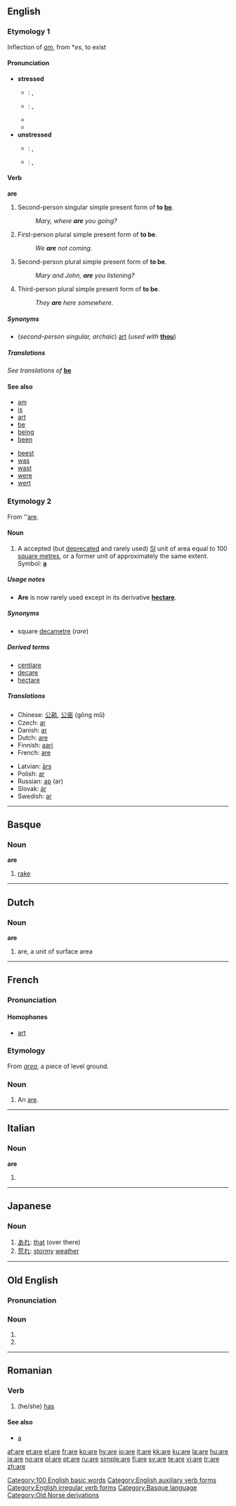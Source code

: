 {{see|Åre|-are|-aré}}
{{wikipedia|ARE}}
==English==

{{rank|they|my|were|36|are|their|one|so}}

===Etymology 1===
Inflection of {{OE.}} ''[[am#Old English|am]]'', from {{IE.}} *''es'', to exist

====Pronunciation====
*'''stressed'''
**{{italbrac|UK}}: {{IPA|/ɑː/}}, {{SAMPA|/A:/}}
**{{italbrac|GenAm}}: {{IPA|/ɑɹ/}}, {{SAMPA|/Ar/}}
**{{audio|en-us-are.ogg|Audio (US)}}
**{{rhymes|ɑː(r)}}
*'''unstressed'''
**{{italbrac|UK}}: {{IPA|/ə/}}, {{SAMPA|/@/}}
**{{italbrac|GenAm}}: {{IPA|/ɚ/}}, {{SAMPA|/@`/}}
<!--This should probably have a stressed and unstressed pronunciation, but I'm not sure how to handle the audio.  Please contact Dvortygirl for an unstressed sound sample if you are writing pronunciations.-->

====Verb====
'''are'''

# Second-person singular simple present form of '''to [[be]]'''.
#:''Mary, where '''are''' you going?''
# First-person plural simple present form of '''to be'''.
#:''We '''are''' not coming.''
# Second-person plural simple present form of '''to be'''.
#:''Mary and John, '''are''' you listening?''
# Third-person plural simple present form of '''to be'''.
#:''They '''are''' here somewhere.''

=====Synonyms=====
*(''second-person singular, archaic'') [[art]] (''used with'' '''[[thou]]''')

=====Translations=====
''See translations of'' '''[[be#Translations|be]]'''
<!-- This is a verb form and so translations should not be given; in any case, these do not, in some or all cases, translate the uses of "are" in the example sentences given
{{trans-top|Second-person singular}}
*[[Catalan]]: [[ets]], [[estàs]]
*Chinese: [[是]] (shì)
*Czech: [[jsi]]
*Danish: [[er#Danish|er]]
*Dutch: [[bent]]
*Esperanto: [[estas]]
*Finnish: [[olet]]
*French: [[es#French|es]]
*German: [[bist]]
*Greek: [[είστε]] (íste)
*Hindi: [[हैं]] (haĩ) ''(polite)'', [[हो]] (ho) ''(mid formality)'', [[है]] (he) ''(inf., imp.)''
*Hungarian: [[vagy]]
*[[Interlingua]]: [[es]] ''(all persons and numbers)''
{{trans-mid}}
*Irish: [[tá]]
*Latin: [[es#Latin|es]]
*Latvian: [[esi]]
*Novial: [[es]]
*Norwegian: [[er#Norwegian|er]]
*Polish: [[jesteś]]
*Portuguese: [[é]], [[és]], [[está]], [[estás]]
*Romanian: [[eşti]]
*Russian: ''(not used)''
*Slovak: [[si#Slovak|si]]
*Slovene: [[si]]
*Spanish: (''informal'') [[eres]], (''formal'') [[es#Spanish|es]]; (''informal'') [[estás]], (''formal'') [[está]]
*Swedish: [[är]]
{{trans-bottom}}

{{trans-top|First-person plural}}
*[[Catalan]]: [[som]], [[estem]]
*Chinese: [[是]] (shì)
*Czech: [[jsme]]
*Danish: [[er#Danish|er]]
*Dutch: [[zijn]]
*Esperanto: [[estas]]
*Finnish: [[olemme]]
*French: [[sommes]]
*German: [[sind]]
*Greek: [[είμαστε]] (ímaste)
*Hindi: [[हैं]] (haĩ) Ref any Hindi grammar :)
*Hungarian: [[vagyunk]]
*[[Interlingua]]: [[es]] ''(all persons and numbers)''
*Irish: [[tá]], [[táimid]]
{{trans-mid}}
*Italian: [[siamo]], [[stiamo]]
*Latin: [[sumus]]
*Latvian: [[esam]]
*Novial: [[es]]
*Norwegian: [[er#Norwegian|er]]
*Polish: [[jesteśmy]]
*Portuguese: [[somos]], [[estamos]]
*Romanian: [[suntem]]
*Russian: ''(not used)''
*Slovak: [[sme#Slovak|sme]]
*Slovene: [[sva]] (dual), [[smo]] (plural)
*Spanish: [[somos]]; [[estamos]]
*Swedish: [[är]]
*Yiddish: [[זײַנען]]
{{trans-bottom}}

{{trans-top|Second-person plural}}
*[[Catalan]]: [[esteu]] [[sou]]
*Chinese: [[是]] (shì)
*Czech: [[jste]]
*Danish: [[er#Danish|er]]
*Dutch: [[zijn]]
*Esperanto: [[estas]]
*Finnish: [[olette]]
*French: [[êtes]]
*German: [[seid]]
*Greek: [[είσαστε]] (ísaste)
*Hindi: [[हैं]] (haĩ) ''(polite)'', [[हो]] (ho) ''(mid formality)''
*Hungarian: [[vagytok]]
*[[Interlingua]]: [[es]] ''(all persons and numbers)''
{{trans-mid}}
*Italian: [[siete]], [[state#Italian|state]]
*Latin: [[estis]]
*Novial: [[es]]
*Norwegian: [[er#Norwegian|er]]
*Polish: [[jesteście]]
*Portuguese: [[são]], [[sois]], [[estão]], [[estais]]
*Romanian: [[sunteţi]]
*Russian: ''(not used)''
*Slovak: [[ste#Slovak|ste]]
*Slovene: [[sta]] (dual), [[ste]] (plural)
*Spanish: (''informal'') [[sois]], (''formal'') [[son]]; (''informal'') [[estáis]], (''formal'') [[están]]
*Swedish: [[är]]
{{trans-bottom}}

{{trans-top|Third-person plural}}
*[[Catalan]]: [[són]], [[estan]]
*Chinese: [[是]] (shì)
*Czech: [[jsou]]
*Danish: [[er#Danish|er]]
*Dutch: [[zijn]]
*Esperanto: [[estas]]
*Finnish: [[ovat]]
*French: [[sont]]
*German: [[sind]]
*Greek: [[είναι]] (íne)
*Hindi: [[हैं]] (haĩ)
*Hungarian: [[vannak]] (usually omitted)
*[[Interlingua]]: [[es]] ''(all persons and numbers)''
{{trans-mid}}
*Irish: [[tá]]
*Italian: [[sono]], [[stanno]]
*Latin: [[sunt]]
*Latvian: [[ir]]
*Novial: [[es]]
*Norwegian: [[er#Norwegian|er]]
*Polish: [[są]]
*Portuguese: [[são]], [[estão]]
*Romanian: [[sunt]]
*Russian: [[суть]] ''(archaic)''
*Slovak: [[sú#Slovak|sú]]
*Slovene: [[sta]] (dual), [[so]] (plural)
*Spanish: [[son#Spanish|son]]; [[están]]
*Swedish: [[är]]
*Yiddish: [[זײַנען]]
{{trans-bottom}}

======Translations to be checked======
{{checktrans}}
*{{ttbc|Persian}}: {{FAchar|[[اند|اَند]]}} (ænd), {{FAchar|[[هستند|هَستَند]]}} (hæstænd)
*{{ttbc|Urdu}}: {{URchar|[[ہیں]]}} (haĩ)
-->

====See also====
{{top2}}
*[[am]]
*[[is]]
*[[art]]
*[[be]]
*[[being]]
*[[been]]
{{mid2}}
*[[beest]]
*[[was]]
*[[wast]]
*[[were]]
*[[wert]]
{{bottom}}

===Etymology 2===
From {{F.}} ''[[#French|are]].

====Noun====
{{wikipedia}}
{{en-noun}}

# {{rare}} A accepted (but [[deprecate]]d and rarely used) [[SI]] unit of area equal to 100 [[square metre]]s, or a former unit of approximately the same extent. Symbol: '''[[a]]'''

=====Usage notes=====
*'''Are''' is now rarely used except in its derivative '''[[hectare]]'''.

=====Synonyms=====
*square [[decametre]] (''rare'')

=====Derived terms=====
*[[centiare]]
*[[decare]]
*[[hectare]]

=====Translations=====
{{trans-top|unit of area}}
*Chinese: [[公畝]], [[公亩]] (gōng mǔ)
*Czech: [[ar#Czech|ar]] {{m}}
*Danish: [[ar#Danish|ar]]
*Dutch: [[#Dutch|are]] {{m}}
*Finnish: [[aari]]
*French: [[#French|are]]
{{trans-mid}}
*Latvian: [[ārs]] {{m}}
*Polish: [[ar#Polish|ar]] {{m}}
*Russian: [[ар]] (ar) {{m}}
*Slovak: [[ár#Slovak|ár]] {{m}}
*Swedish: [[ar#Swedish|ar]] {{c}}
{{trans-bottom}}

[[Category:100 English basic words]]
[[Category:English auxiliary verb forms]]
[[Category:English irregular verb forms]]

----

==Basque==

===Noun===
'''are'''

# [[rake]]

[[Category:Basque language]]

----

==Dutch==

===Noun===
'''are'''

# are, a unit of surface area

----

==French==

===Pronunciation===

====Homophones====
*[[art]]

===Etymology===
From {{L.|fr}} ''[[area]]'', a piece of level ground.

===Noun===
{{fr-noun|m}}

<!--disputed: #[[acre]]-->

# An [[#Noun|are]].
----

==Italian==

===Noun===
'''are''' {{f}} {{p}}

# {{plural of|ara|lang=Italian}}

----

==Japanese==

===Noun===
{{ja-noun|r|hira=あれ|kata=}}

# [[あれ]]: [[that]] (over there)
# [[荒れ]]: [[stormy]] [[weather]]

----

==Old English==

===Pronunciation===
{{IPA|/'a:re/}}

===Noun===
{{unicode|'''āre'''}}

# {{form of|Accusative, genitive or dative singular|[[ar#Old English|ār]]}}
# {{form of|Nominative or accusative plural|[[ar#Old English|ār]]}}

[[Category:Old Norse derivations]]

----

==Romanian==

===Verb===
{{ro-verbform|avea|person=3s|time=pres|tense=ind}}

# (he/she) [[has]]

====See also====
*[[a#Romanian|a]]

[[af:are]]
[[et:are]]
[[el:are]]
[[fr:are]]
[[ko:are]]
[[hy:are]]
[[io:are]]
[[it:are]]
[[kk:are]]
[[ku:are]]
[[la:are]]
[[hu:are]]
[[ja:are]]
[[no:are]]
[[pl:are]]
[[pt:are]]
[[ru:are]]
[[simple:are]]
[[fi:are]]
[[sv:are]]
[[te:are]]
[[vi:are]]
[[tr:are]]
[[zh:are]]
